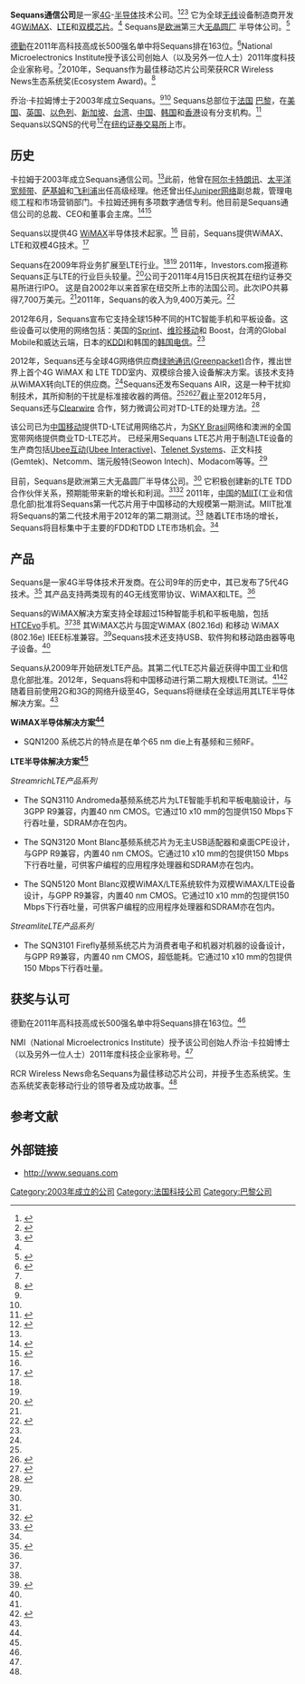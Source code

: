{{Infobox company
| company_name = Sequans通信公司
| company_logo = [[File:Sequans_logo.jpg|200px]]
| company_type = [[股份有限公司|股份有限公司]]
| traded_as = {{Nyse|SQNS}}
| foundation = 2003
| location = 法国，巴黎
| key_people = 乔治·卡拉姆（Georges Karam）<br><small>(CEO兼总裁)</small>
| industry = 
| products = 4G半导体
| revenue = 
| num_employees = 
| parent = 
| homepage = http://www.sequans.com
}}

'''Sequans通信公司'''是一家[[4G|4G]]-[[半导体|半导体]]技术公司。<ref name=MTZ>{{cite web|author=Rory Lidston|date=2012年6月28日|title=Sequans庆祝使用其4G芯片的第15个设备的发布|url=http://www.mobilitytechzone.com/topics/4g-wirelessevolution/articles/2012/06/28/296771-sequans-celebrates-release-15th-device-use-its-4g.htm|publisher=www.mobilitytechzone.com|accessdate=2012年10月24日|archive-date=2012年11月26日|archive-url=https://web.archive.org/web/20121126073327/http://www.mobilitytechzone.com/topics/4g-wirelessevolution/articles/2012/06/28/296771-sequans-celebrates-release-15th-device-use-its-4g.htm|dead-url=no}}</ref><ref name=NYSE>{{cite web|author=Judy Shaw|date=2011年4月15日|title=Sequans通信公司庆祝其在纽约证券交易所的IPO|url=http://www.nyse.com/press/1302864170063.html|publisher=www.nyse.com|accessdate=2012年10月24日|deadurl=yes|archiveurl=https://web.archive.org/web/20120101132039/http://www.nyse.com/press/1302864170063.html|archivedate=2012年1月1日}}</ref><ref name=REUT>{{cite web|title=Sequans通信公司(SQNS.N)|url=http://www.reuters.com/finance/stocks/overview?symbol=SQNS.N|publisher=www.reuters.com|accessdate=2012年10月24日|archive-date=2012年12月4日|archive-url=https://web.archive.org/web/20121204105421/http://www.reuters.com/finance/stocks/overview?symbol=SQNS.N|dead-url=no}}</ref> 它为全球[[无线|无线]]设备制造商开发4G[[WiMAX|WiMAX]]、[[LTE_(telecommunication)|LTE]]和[[Dual_mode_mobile|双模芯片]]。<ref name="NYSE" /> Sequans是[[欧洲|欧洲]]第三大[[无晶圆厂|无晶圆厂]] 半导体公司。<ref name=NMI>{{cite web|author=Rob|date=2011年11月3日|title=NMI授予乔治·卡拉姆博士和Simon Knowles 年度科技企业家称号|url=http://nmiawards2011.wordpress.com/2011/11/03/nmi-names-dr-georges-karam-and-simon-knowles-as-technology-entrepreneurs-of-the-year/|publisher=www.wordpress.com|accessdate=2012年10月24日012}}</ref>

[[德勤|德勤]]在2011年高科技高成长500强名单中将Sequans排在163位。<ref name=DEL>{{cite web |title=Fast 2011年高成长500强获奖者 |url=http://www.deloitte.co.uk/fast500emea/fast-500-winners/winners-2011/ |publisher=www.deloitte.co.uk |accessdate=2012年10月24日 |deadurl=yes |archiveurl=https://web.archive.org/web/20120928233850/http://www.deloitte.co.uk/fast500emea/fast-500-winners/winners-2011/ |archivedate=2012年9月28日 }}</ref>National Microelectronics Institute授予该公司创始人（以及另外一位人士）2011年度科技企业家称号。<ref name="NMI" />2010年，Sequans作为最佳移动芯片公司荣获RCR Wireless News生态系统奖(Ecosystem Award)。<ref name=RCR>{{cite web|author=Tracy Ford|date=2010年10月20日|title=@ 4G世界：RCR Wireless News 2010年度生态奖获奖者|url=http://www.rcrwireless.com/article/20101020/tower/4g-world-rcr-wireless-news-names-2010-ecosystem-awards-winners/|publisher=www.rcrwireless.com|accessdate=2012年10月24日|archive-date=2012年10月24日|archive-url=https://web.archive.org/web/20121024022207/http://www.rcrwireless.com/article/20101020/tower/4g-world-rcr-wireless-news-names-2010-ecosystem-awards-winners/|dead-url=no}}</ref> 

乔治·卡拉姆博士于2003年成立Sequans。<ref name="REUT" /><ref name="NMI" /> Sequans总部位于[[法国|法国]] [[巴黎|巴黎]]，在[[美国|美国]]、[[英国|英国]]、[[以色列|以色列]]、[[新加坡|新加坡]]、[[台湾|台湾]]、[[中国|中国]]、[[韩国|韩国]]和[[香港|香港]]设有分支机构。<ref>{{cite web|author=Ted Stamas|date=2012年3月27日|title=Sequans通信公司需要复兴|url=http://seekingalpha.com/article/459961-sequans-communications-needs-resuscitating|publisher=www.seekingalpha.com|accessdate=2012年10月24日|archive-date=2012年10月23日|archive-url=https://web.archive.org/web/20121023003929/http://seekingalpha.com/article/459961-sequans-communications-needs-resuscitating|dead-url=no}}</ref> Sequans以SQNS的代号<ref name=FNY>{{cite web|title=Sequans通信公司(SQNS)|url=http://finance.yahoo.com/q?s=SQNS|publisher=www.finance.yahoo.com|accessdate=2012年10月24日|archive-date=2012年6月2日|archive-url=https://web.archive.org/web/20120602082255/http://finance.yahoo.com/q?s=sqns|dead-url=no}}</ref>在[[纽约证券交易所|纽约证券交易所]]上市。

==历史==

卡拉姆于2003年成立Sequans通信公司。<ref name="NMI" />此前，他曾在[[阿尔卡特朗讯|阿尔卡特朗讯]]、[[太平洋宽频带|太平洋宽频带]]、[[萨基姆|萨基姆]]和[[飞利浦|飞利浦]]出任高级经理。他还曾出任[[Juniper网络|Juniper网络]]副总裁，管理电缆工程和市场营销部门。卡拉姆还拥有多项数字通信专利。他目前是Sequans通信公司的总裁、CEO和董事会主席。<ref name=SEQ2>{{cite web|title=管理团队|url=http://www.sequans.com/company/executive-team/|publisher=http://www.sequans.com|accessdate=2012年10月24日|deadurl=yes|archiveurl=https://web.archive.org/web/20120517211547/http://www.sequans.com/company/executive-team/|archivedate=2012年5月17日}}</ref><ref name=SEQ3>{{cite web|title=董事会|url=http://www.sequans.com/company/board-of-directors/|publisher=http://www.sequans.com|accessdate=2012年10月24日|archive-date=2012年5月17日|archive-url=https://web.archive.org/web/20120517211535/http://www.sequans.com/company/board-of-directors/|dead-url=no}}</ref>

Sequans以提供4G [[WiMAX|WiMAX]]半导体技术起家。<ref name="NMI" /> 目前，Sequans提供WiMAX、LTE和双模4G技术。<ref name=RTW>{{cite web|author=Peter White|date=2012年10月25日|title=Sequans称对Clearwire的依赖快结束了|url=http://www.rethink-wireless.com/2011/10/25/sequans-clearwire-reliance-coming.htm|publisher=www.rethink-wireless.com|accessdate=2012年10月24日|deadurl=yes|archiveurl=https://web.archive.org/web/20130119120537/http://www.rethink-wireless.com/2011/10/25/sequans-clearwire-reliance-coming.htm|archivedate=2013年1月19日}}</ref> 

Sequans在2009年将业务扩展至LTE行业。<ref name="NYSE" /><ref name="NMI" /> 2011年，Investors.com报道称Sequans正与LTE的行业巨头较量。<ref name=INV>{{cite web|author=Reinhardt Krause|date=2011年7月6日|title=Sequans对阵4G芯片巨头高通|url=http://news.investors.com/technology/060711-574607-sequans-battles-qualcomm-big-boys-in-4g-chips.htm?p=2|publisher=http://www.investors.com|accessdate=2012年10月24日|archive-date=2015年12月22日|archive-url=https://web.archive.org/web/20151222092805/http://news.investors.com/technology/060711-574607-sequans-battles-qualcomm-big-boys-in-4g-chips.htm?p=2|dead-url=no}}</ref>公司于2011年4月15日庆祝其在纽约证券交易所进行IPO。 这是自2002年以来首家在纽交所上市的法国公司。此次IPO共募得7,700万美元。<ref name="NYSE" />2011年，Sequans的收入为9,400万美元。<ref name=SEC>{{cite web|title=美国证券交易委员会|url=http://www.sec.gov/cgi-bin/browse-edgar?action=getcompany&CIK=0001383395&owner=exclude&count=40|publisher=http://www.sec.gov|accessdate=2012年10月24日}}</ref>

2012年6月，Sequans宣布它支持全球15种不同的HTC智能手机和平板设备。这些设备可以使用的网络包括：美国的[[Sprint_Nextel|Sprint]]、[[维珍移动|维珍移动]]和 Boost，台湾的Global Mobile和威达云端，日本的[[KDDI|KDDI]]和韩国的[[韩国电信|韩国电信]]。<ref name="MTZ" /> 

2012年，Sequans还与全球4G网络供应商[[绿驰通讯(Greenpacket)|绿驰通讯(Greenpacket)]]合作，推出世界上首个4G WiMAX 和 LTE TDD室内、双模综合接入设备解决方案。该技术支持从WiMAX转向LTE的供应商。<ref name="MTZ" />Sequans还发布Sequans AIR，这是一种干扰抑制技术，其所抑制的干扰是标准接收器的两倍。<ref name="FNY" /><ref name=EDN>{{cite web|author=Dylan McGrath|date=2012年5月9日|title=Sequans为LTE提供干扰抑制技术提示|url=http://www.edn.com/electronics-news/4372706/Sequans-tips-interference-mitigation-technology-for-LTE-item-2|publisher=http://www.edn.com|accessdate=2012年10月24日|archive-date=2015年6月2日|archive-url=https://web.archive.org/web/20150602025745/http://www.edn.com/electronics-news/4372706/Sequans-tips-interference-mitigation-technology-for-LTE-item-2|dead-url=no}}</ref><ref name=LR>{{cite web|author= Ray Le Maistre|date=2011年12月8日|title=Sequans受益于LTE TDD机遇，股价回升url=http://www.lightreading.com/document.asp?doc_id=215433&f_src=lightreading_gnews|publisher=http://www.lightreading.com|accessdate=2012年10月24日}}</ref>截止至2012年5月，Sequans还与[[Clearwire|Clearwire]] 合作，努力微调公司对TD-LTE的处理方法。<ref name=WW>{{cite web|url=http://www.wirelessweek.com/News/2012/05/clearwire-sequans-fine-tuning-TD-LTE/|title=Clearwire, Sequans 微调 TD-LTE|author=Maisie Ramsay|date=2012年5月7日|publisher=Wireless Week|accessdate=2012年11月4日|archive-url=https://web.archive.org/web/20130218150853/http://www.wirelessweek.com/news/2012/05/clearwire-sequans-fine-tuning-td-lte|archive-date=2013年2月18日|dead-url=yes}}</ref>

该公司已为[[中国移动|中国移动]]提供TD-LTE试用网络芯片，为[[SKY_Brasil|SKY Brasil]]网络和澳洲的全国宽带网络提供商业TD-LTE芯片。 已经采用Sequans LTE芯片用于制造LTE设备的生产商包括[[Ubee互动(Ubee_Interactive)|Ubee互动(Ubee Interactive)]]、[[Telnet|Telenet Systems]]、正文科技(Gemtek)、Netcomm、瑞元殷特(Seowon Intech)、Modacom等等。<ref name="REUT" /> 

目前，Sequans是欧洲第三大无晶圆厂半导体公司。<ref name="NMI" /> 它积极创建新的LTE TDD合作伙伴关系，预期能带来新的增长和利润。<ref name="LR" /><ref name=EPN>{{cite web|author=Caroline Hayes|date=2010年6月14日|title=访谈：Sequans通信公司的总裁兼CEO乔治·卡拉姆|url=http://www.epn-online.com/page/new140922/with-georges-karam-president-and-chief-executive-officer-sequans-communications.html|publisher=http://www.epn-online.com|accessdate=2012年10月25日|archive-url=https://archive.is/20130103004110/http://www.epn-online.com/page/new140922/with-georges-karam-president-and-chief-executive-officer-sequans-communications.html|archive-date=2013年1月3日|dead-url=yes}}</ref> 2011年，[[中国|中国]]的[[Ministry_of_Industry_and_Technology|MIIT]](工业和信息化部)批准将Sequans第一代芯片用于中国移动的大规模第一期测试。MIIT批准将Sequans的第二代技术用于2012年的第二期测试。<ref name=CD>{{cite web|title=Sequans从中国MIIT获得LTE基频芯片批准|url=http://www.convergedigest.com/Silicon/siliconarticle.asp?ID=36608|publisher=http://www.convergedigest.com|accessdate=2012年10月25日}}{{dead link|date=2018年5月 |bot=InternetArchiveBot |fix-attempted=yes }}</ref> 随着LTE市场的增长，Sequans将目标集中于主要的FDD和TDD LTE市场机会。<ref name="EPN" />

==产品==

Sequans是一家4G半导体技术开发商。在公司9年的历史中，其已发布了5代4G技术。<ref name=SEQ>{{cite web|title=产品与解决方案|url=http://www.sequans.com/products-solutions/|publisher=http://www.sequans.com|accessdate=2012年10月25日|archive-date=2012年5月17日|archive-url=https://web.archive.org/web/20120517211846/http://www.sequans.com/products-solutions/|dead-url=no}}</ref> 其产品支持两类现有的4G无线宽带协议、WiMAX和LTE。<ref name="REUT" />

Sequans的WiMAX解决方案支持全球超过15种智能手机和平板电脑，包括[[HTC|HTC]]Evo手机。<ref name="MTZ" /><ref name="SEQ" /> 其WiMAX芯片与固定WiMAX (802.16d) 和移动 WiMAX (802.16e) IEEE标准兼容。<ref name=SEQ4>{{cite web|title=零件目录|url=http://www.sequans.com/products-solutions/components-catalog/|publisher=http://www.sequans.com|accessdate=2012年10月25日|deadurl=yes|archiveurl=https://web.archive.org/web/20120517211726/http://www.sequans.com/products-solutions/components-catalog/|archivedate=2012年5月17日}}</ref>Sequans技术还支持USB、软件狗和移动路由器等电子设备。<ref name="SEQ" /> 

Sequans从2009年开始研发LTE产品。其第二代LTE芯片最近获得中国工业和信息化部批准。2012年，Sequans将和中国移动进行第二期大规模LTE测试。<ref name="CD" /><ref name=INFO>{{cite web|author=Dave Chappelle|date=2012年5月17日|title=LTE干扰抑制技术声称让网络容量翻倍|url=http://infoexecutive.itincanada.ca/index.php?id=16986&cid=10|publisher=http://infoexecutive.itincanada.ca|accessdate=2012年10月25日|deadurl=yes|archiveurl=https://archive.is/20130101043838/http://infoexecutive.itincanada.ca/index.php?id=16986&cid=10|archivedate=2013年1月1日}}</ref> 随着目前使用2G和3G的网络升级至4G，Sequans将继续在全球运用其LTE半导体解决方案。<ref name="REUT" />

'''WiMAX半导体解决方案<ref name="SEQ" />'''

* SQN1200 系统芯片的特点是在单个65 nm die上有基频和三频RF。

'''LTE半导体解决方案<ref name="SEQ" />'''

''StreamrichLTE产品系列''

* The SQN3110 Andromeda基频系统芯片为LTE智能手机和平板电脑设计，与3GPP R9兼容，内置40 nm CMOS。它通过10 x10 mm的包提供150 Mbps下行吞吐量，SDRAM亦在包内。

* The SQN3120 Mont Blanc基频系统芯片为无主USB适配器和桌面CPE设计，与GPP R9兼容，内置40 nm CMOS。它通过10 x10 mm的包提供150 Mbps下行吞吐量，可供客户编程的应用程序处理器和SDRAM亦在包内。

* The SQN5120 Mont Blanc双模WiMAX/LTE系统软件为双模WiMAX/LTE设备设计，与GPP R9兼容，内置40 nm CMOS。它通过10 x10 mm的包提供150 Mbps下行吞吐量，可供客户编程的应用程序处理器和SDRAM亦在包内。

''StreamliteLTE产品系列''

* The SQN3101 Firefly基频系统芯片为消费者电子和机器对机器的设备设计，与GPP R9兼容，内置40 nm CMOS，超低能耗。它通过10 x10 mm的包提供150 Mbps下行吞吐量。

==获奖与认可==

德勤在2011年高科技高成长500强名单中将Sequans排在163位。<ref name="DEL" />

NMI（National Microelectronics Institute）授予该公司创始人乔治·卡拉姆博士（以及另外一位人士）2011年度科技企业家称号。<ref name="NMI" />

RCR Wireless News命名Sequans为最佳移动芯片公司，并授予生态系统奖。生态系统奖表彰移动行业的领导者及成功故事。<ref name="RCR" />

==参考文献==
{{reflist}}

==外部链接==
* http://www.sequans.com{{Wayback|url=http://www.sequans.com/ |date=20120504115117 }}

[[Category:2003年成立的公司|Category:2003年成立的公司]]
[[Category:法国科技公司|Category:法国科技公司]]
[[Category:巴黎公司|Category:巴黎公司]]